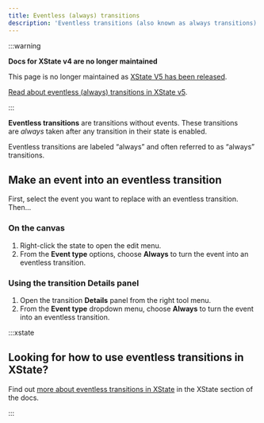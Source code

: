 ```yaml
---
title: Eventless (always) transitions
description: 'Eventless transitions (also known as always transitions) are transitions without events. These transitions are always taken.'
---
```


:::warning

**Docs for XState v4 are no longer maintained** 

This page is no longer maintained as [XState V5 has been released](/blog/2023-12-01-xstate-v5).

[Read about eventless (always) transitions in XState v5](/docs/eventless-transitions).

:::

**Eventless transitions** are transitions without events. These transitions are *always* taken after any transition in their state is enabled.

Eventless transitions are labeled “always” and often referred to as “always” transitions.

## Make an event into an eventless transition

First, select the event you want to replace with an eventless transition. Then…

### On the canvas

1. Right-click the state to open the edit menu.
2. From the **Event type** options, choose **Always** to turn the event into an eventless transition.

### Using the transition Details panel

1. Open the transition <Info size={18} /> **Details** panel from the right tool menu.
2. From the **Event type** dropdown menu, choose **Always** to turn the event into an eventless transition.

:::xstate

## Looking for how to use eventless transitions in XState?

Find out [more about eventless transitions in XState](/xstate/transitions-and-choices/always.mdx) in the XState section of the docs.

:::
